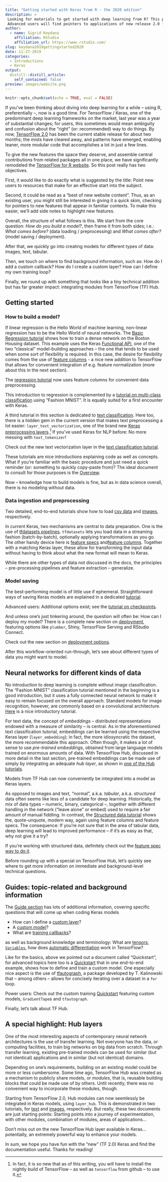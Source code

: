 ```yaml
---
title: "Getting started with Keras from R - the 2020 edition"
description: > 
 Looking for materials to get started with deep learning from R? This post presents useful tutorials, guides, and background documentation on the new TensorFlow for R website. 
 Advanced users will find pointers to applications of new release 2.0 (or upcoming 2.1!) features alluded to in the recent TensorFlow 2.0 post.
author:
  - name: Sigrid Keydana
    affiliation: RStudio
    affiliation_url: https://www.rstudio.com/
slug: keydana2019gettingstarted2020
date: 11-27-2019
categories:
  - Introductions
  - Keras
output:
  distill::distill_article:
    self_contained: false
preview: images/website.png
---
```



```r
knitr::opts_chunk$set(echo = TRUE, eval = FALSE)
```


If you've been thinking about diving into deep learning for a while -- using R, preferentially --, now is a good time. For TensorFlow / Keras, one of the predominant deep learning frameworks on the market, last year was a year of substantial changes; for users, this sometimes would mean ambiguity and confusion about the "right" (or: recommended) way to do things. By now, [TensorFlow 2.0](https://blogs.rstudio.com/tensorflow/posts/2019-10-08-tf2-whatchanges/) has been the current stable release for about two months; the mists have cleared away, and patterns have emerged, enabling leaner, more modular code that accomplishes a lot in just a few lines.

To give the new features the space they deserve, and assemble central contributions from related packages all in one place, we have significantly remodeled the [TensorFlow for R website](https://tensorflow.rstudio.com/). So this post really has two objectives. 

First, it would like to do exactly what is suggested by the title: Point new users to resources that make for an effective start into the subject. 

Second, it could be read as a "best of new website content". Thus, as an existing user, you might still be interested in giving it a quick skim, checking for pointers to new features that appear in familiar contexts. To make this easier, we'll add side notes to highlight new features.

Overall, the structure of what follows is this. We start from the core question: _How do you build a model?_, then frame it from both sides; i.e.: _What comes before?_ (data loading / preprocessing) and _What comes after?_ (model saving / deployment).

After that,  we quickly go into creating models for different types of data: images, text, tabular. 

Then, we touch on where to find background information, such as: How do I add a custom callback? How do I create a custom layer? How can I define my own training loop?

Finally, we round up with something that looks like a tiny technical addition but has far greater impact: integrating modules from TensorFlow (TF) Hub.


## Getting started

### How to build a model?

If linear regression is the Hello World of machine learning, non-linear regression has to be the Hello World of neural networks. The [Basic Regression tutorial](https://tensorflow.rstudio.com/tutorials/beginners/basic-ml/tutorial_basic_regression/) shows how to train a dense network on the Boston Housing dataset. This example uses the Keras [Functional API](https://tensorflow.rstudio.com/guide/keras/functional_api/), one of the two "classical" model-building approaches -- the one that tends to be used when some sort of flexibility is required. In this case, the desire for flexibility comes from the use of [feature columns](https://tensorflow.rstudio.com/guide/tfdatasets/feature_columns/) -  a nice new addition to TensorFlow that allows for convenient integration of e.g. feature normalization (more about this in the next section).

<aside>
The [regression tutorial](https://tensorflow.rstudio.com/tutorials/beginners/basic-ml/tutorial_basic_regression/) now uses feature columns for convenient data preprocessing.
</aside>

This introduction to regression is complemented by a [tutorial on multi-class classification](https://tensorflow.rstudio.com/tutorials/beginners/basic-ml/tutorial_basic_classification/) using "Fashion MNIST". It is equally suited for a first encounter with Keras.

A third tutorial in this section is dedicated to [text classification](https://tensorflow.rstudio.com/tutorials/beginners/basic-ml/tutorial_basic_text_classification/). Here too, there is a hidden gem in the current version that makes text preprocessing a lot easier: `layer_text_vectorization`, one of the brand new [Keras preprocessing layers](https://github.com/keras-team/governance/blob/master/rfcs/20190502-preprocessing-layers.md).^[In fact, it is so new that as of this writing, you will have to install the nightly build of TensorFlow -- as well as `tensorflow` from github -- to use it.] If you've used Keras for NLP before: No more messing with `text_tokenizer`!

<aside>
Check out the new text vectorization layer in the [text classification tutorial](https://tensorflow.rstudio.com/tutorials/beginners/basic-ml/tutorial_basic_text_classification/).
</aside>

These tutorials are nice introductions explaining code as well as concepts. What if you're familiar with the basic procedure and just need a quick reminder (or: something to quickly copy-paste from)? The ideal document to consult for those purposes is the [Overview](https://tensorflow.rstudio.com/tutorials/beginners/).

Now -- knowledge how to build models is fine, but as in data science overall, there is no modeling without data.

### Data ingestion and preprocessing

Two detailed, end-to-end tutorials show how to load [csv data](https://tensorflow.rstudio.com/tutorials/beginners/load/load_csv/) and 
[images](https://tensorflow.rstudio.com/tutorials/beginners/load/load_image/), respectively.

In current Keras, two mechanisms are central to data preparation. One is the use of [tfdatasets pipelines](https://tensorflow.rstudio.com/guide/tfdatasets/introduction/). `tfdatasets` lets you load data in a streaming fashion (batch-by-batch), optionally applying transformations as you go. The other handy device here is [feature specs](https://tensorflow.rstudio.com/guide/tfdatasets/feature_spec/) and[feature columns](https://tensorflow.rstudio.com/guide/tfdatasets/feature_columns/). Together with a matching Keras layer, these allow for transforming the input data without having to think about what the new format will mean to Keras.

While there are other types of data not discussed in the docs, the principles -- pre-processing pipelines and feature extraction -- generalize.

### Model saving

The best-performing model is of little use if ephemeral. Straightforward ways of saving Keras models are explained in a dedicated [tutorial](https://tensorflow.rstudio.com/tutorials/beginners/basic-ml/tutorial_save_and_restore/). 

<aside>
Advanced users: Additional options exist; see the [tutorial on checkpoints](https://tensorflow.rstudio.com/guide/saving/checkpoints/).
</aside>

And unless one's just tinkering around, the question will often be: How can I deploy my model?
There is a complete new section on [deployment](https://tensorflow.rstudio.com/deploy/), featuring options like `plumber`, Shiny, TensorFlow Serving and RStudio Connect.

<aside>
Check out the new section on [deployment options](https://tensorflow.rstudio.com/deploy/).
</aside>

After this workflow-oriented run-through, let's see about different types of data you might want to model.

## Neural networks for different kinds of data

No introduction to deep learning is complete without image classification. The "Fashion MNIST" classification tutorial mentioned in the beginning is a good introduction, but it uses a fully connected neural network to make it easy to remain focused on the overall approach. Standard models for image recognition, however, are commonly based on a convolutional architecture. [Here](https://tensorflow.rstudio.com/tutorials/advanced/images/cnn/) is a nice introductory tutorial.

For text data, the concept of _embeddings_ -- distributed representations endowed with a measure of similarity -- is central. As in the aforementioned text classification tutorial, embeddings can be learned using the respective Keras layer (`layer_embedding`); in fact, the more idiosyncratic the dataset, the more recommendable this approach. Often though, it makes a lot of sense to use _pre-trained embeddings_, obtained from large language models trained on enormous amounts of data. With TensorFlow Hub, discussed in more detail in the last section, pre-trained embeddings can be made use of simply by integrating an adequate _hub layer_, as shown in [one of the Hub tutorials](https://tensorflow.rstudio.com/tutorials/beginners/basic-ml/tutorial_basic_text_classification_with_tfhub/).

<aside>
Models from TF Hub can now conveniently be integrated into a model as Keras layers.
</aside>

As opposed to images and text, "normal", a.k.a. _tabular_, a.k.a. _structured_ data often seems like less of a candidate for deep learning. Historically, the mix of data types -- numeric, binary, categorical --, together with different handling in the network ("leave alone" or embed) used to require a fair amount of manual fiddling. In contrast, the [Structured data tutorial](https://tensorflow.rstudio.com/tutorials/advanced/structured/classify/) shows the, quote-unquote, modern way, again using feature columns and feature specs. The consequence: If you're not sure that in the area of tabular data, deep learning will lead to improved performance -- if it's as easy as that, why not give it a try?

<aside>
If you're working with structured data, definitely check out the [feature spec way to do it](https://tensorflow.rstudio.com/guide/tfdatasets/feature_spec/).
</aside>

Before rounding up with a special on TensorFlow Hub, let's quickly see where to get more information on immediate and background-level technical questions.

## Guides: topic-related and background information

The [Guide section](https://tensorflow.rstudio.com/guide/) has lots of additional information, covering specific questions that will come up when coding Keras models

 - How can I define a [custom layer](https://tensorflow.rstudio.com/guide/keras/custom_layers/)?
 - A [custom model](https://tensorflow.rstudio.com/guide/keras/custom_models/)?
 - What are [training callbacks](https://tensorflow.rstudio.com/guide/keras/training_callbacks/)?

as well as background knowledge and terminology: What are [tensors](https://tensorflow.rstudio.com/guide/tensorflow/tensors/), [`Variables`](https://tensorflow.rstudio.com/guide/tensorflow/variables/), how does [automatic differentiation](https://tensorflow.rstudio.com/tutorials/advanced/customization/autodiff/) work in TensorFlow?

Like for the basics, above we pointed out a document called "Quickstart", for advanced topics here too is a [Quickstart](https://tensorflow.rstudio.com/tutorials/advanced/) that in one end-to-end example, shows how to define and train a custom model. One especially nice aspect is the use of [tfautograph](https://github.com/t-kalinowski/tfautograph), a package developed by T. Kalinowski that -- among others -- allows for concisely iterating over a dataset in a `for` loop.

<aside>
Power users: Check out the custom training [Quickstart](https://tensorflow.rstudio.com/tutorials/advanced/) featuring custom models, `GradientTape`s and `tfautograph`.
</aside>

Finally, let's talk about TF Hub.

## A special highlight: Hub layers

One of the most interesting aspects of contemporary neural network architectures is the use of transfer learning. Not everyone has the data, or computing facilities, to train big networks on big data from scratch. Through transfer learning, existing pre-trained models can be used for similar (but not identical) applications and in similar (but not identical) domains.

Depending on one's requirements, building on an existing model could be more or less cumbersome. Some time ago, TensorFlow Hub was created as a mechanism to publicly share models, or _modules_, that is, reusable building blocks that could be made use of by others.
Until recently, there was no convenient way to incorporate these modules, though.

Starting from TensorFlow 2.0, Hub modules can now seemlessly be integrated in Keras models, using `layer_hub`. This is demonstrated in two tutorials, for [text](https://tensorflow.rstudio.com/tutorials/beginners/basic-ml/tutorial_basic_text_classification_with_tfhub/) and [images](https://tensorflow.rstudio.com/tutorials/advanced/images/transfer-learning-hub/), respectively. But really, these two documents are just starting points: Starting points into a journey of experimentation, with other modules, combination of modules, areas of applications...

<aside>
Don't miss out on the new TensorFlow Hub layer available in Keras... potentially, an extremely powerful way to enhance your models.
</aside>

In sum, we hope you have fun with the "new" (TF 2.0) Keras and find the documentation useful.
Thanks for reading!
